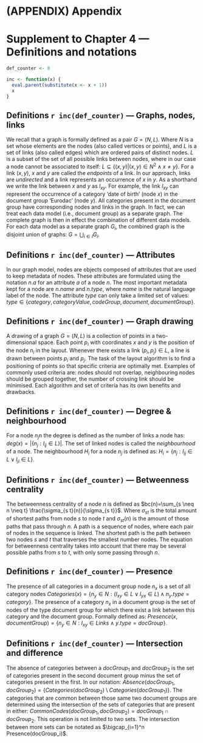 # (APPENDIX) Appendix {-}
\cleardoublepage
\phantomsection
\addcontentsline{toc}{part}{Appendices}
<!-- \appendixpage* -->
<!-- \setlength\beforechapskip{-\baselineskip} -->

# Supplement to Chapter 4 — Definitions and notations

```r
def_counter <- 0

inc <- function(x) {
  eval.parent(substitute(x <- x + 1))
  x
}
```

## Definitions `r inc(def_counter)` — Graphs, nodes, links

We recall that a graph is formally defined as a pair $G=(N, L)$. Where $N$ is a set whose elements are the nodes (also called vertices or points), and $L$ is a set of links (also called edges) which are ordered pairs of distinct nodes. $L$ is a subset of the set of all possible links between nodes, where in our case a node cannot be associated to itself: $L \subseteq\left\{(x, y)|(x, y) \in N^{2} \wedge x \neq y\right\}$. For a link $(x, y)$, $x$ and $y$ are called the _endpoints_ of a link. In our approach, links are _undirected_ and a link represents an occurrence of $x$ in $y$. As a shorthand we write the link between $x$ and $y$ as $l_{xy}$. For example, the link $l_{xy}$ can represent the occurrence of a category 'date of birth' (node $x$) in the document group 'Eurodac' (node $y$). All categories present in the document group have corresponding nodes and links in the graph. In fact, we can treat each data model (i.e., document group) as a separate graph. The complete graph is then in effect the combination of different data models. For each data model as a separate graph $G_{i}$, the combined graph is the disjoint union of graphs: $G=\bigcup_{i \in I} G_{i}$.

## Definitions `r inc(def_counter)` — Attributes

In our graph model, nodes are objects composed of attributes that are used to keep metadata of nodes. These attributes are formulated using the notation $n.a$ for an attribute $a$ of a node $n$. The most important metadata kept for a node are $n.name$ and $n.type$, where $name$ is the natural language label of the node. The attribute $type$ can only take a limited set of values: $type \in \{category, categoryValue, codeGroup, document, documentGroup\}$.

## Definitions `r inc(def_counter)` — Graph drawing

A drawing of a graph $G=(N,L)$ is a collection of points in a two-dimensional space. Each point $p_i$ with coordinates $x$ and $y$ is the position of the node $n_i$ in the layout. Whenever there exists a link $(p_i, p_j) \in L$, a line is drawn between points $p_i$ and $p_j$. The task of the layout algorithm is to find a positioning of points so that specific criteria are optimally met. Examples of commonly used criteria are: nodes should not overlap, neighbouring nodes should be grouped together, the number of crossing link should be minimised. Each algorithm and set of criteria has its own benefits and drawbacks.

## Definitions `r inc(def_counter)` — Degree & neighbourhood

For a node $n_j$n the degree is defined as the number of links a node has: $deg(x) = \left|\{ n_{j}: l_{ij} \in L \right\}|$. The set of linked nodes is called the _neighbourhood_ of a node. The neighbourhood $H_{i}$ for a node $n_{j}$ is defined as: $H_{i}=\left\{n_{j}: l_{i j} \in L \vee l_{j i} \in L\right\}$.

## Definitions `r inc(def_counter)` — Betweenness centrality

The betweenness centrality of a node $n$ is defined as $bc(n)=\sum_{s \neq n \neq t} \frac{\sigma_{s t}(n)}{\sigma_{s t}}$. Where $\sigma_{st}$ is the total amount of shortest paths from node $s$ to node $t$ and $\sigma_{st}(n)$ is the amount of those paths that pass through $n$. A path is a sequence of nodes, where each pair of nodes in the sequence is linked. The shortest path is the path between two nodes $s$ and $t$ that traverses the smallest number nodes. The equation for betweenness centrality takes into account that there may be several possible paths from $s$ to $t$, with only some passing through $n$.

## Definitions `r inc(def_counter)` — Presence

The presence of all categories in a document group node $n_x$ is a set of all category nodes $Categories(x) = \left\{ n_y \in N: (l_{xy} \in L \vee l_{yx} \in L) \wedge n_y.type=category\right\}$. The presence of a category $n_x$ in a document group is the set of nodes of the type document group for which there exist a link between this category and the document group. Formally defined as: $Presence(x, documentGroup)=\left\{ n_y \in N : l_{xy} \in Links \wedge y.type = docGroup\right\}$.

## Definitions `r inc(def_counter)` — Intersection and difference

The absence of categories between a $docGroup_1$ and $docGroup_2$ is the set of categories present in the second document group minus the set of categories present in the first. In our notation: $Absence(docGroup_1, docGroup_2) = \left\{ Categories(docGroup_2) \setminus Categories(docGroup_1)\right\}$. The categories that are common between those same two document groups are determined using the intersection of the sets of categories that are present in either: $CommonCodes(docGroup_1, docGroup_2)=docGroup_1 \cap docGroup_2$. This operation is not limited to two sets. The intersection between more sets can be notated as $\bigcap_{i=1}^n Presence(docGroup_i)$.
